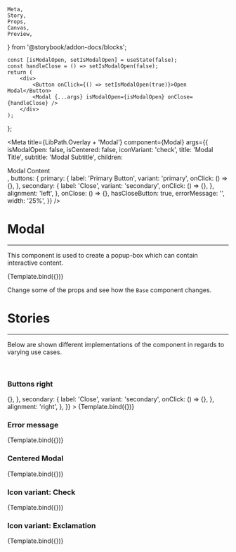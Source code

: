     Meta,
    Story,
    Props,
    Canvas,
    Preview,
} from '@storybook/addon-docs/blocks';

    const [isModalOpen, setIsModalOpen] = useState(false);
    const handleClose = () => setIsModalOpen(false);
    return (
        <div>
            <Button onClick={() => setIsModalOpen(true)}>Open Modal</Button>
            <Modal {...args} isModalOpen={isModalOpen} onClose={handleClose} />
        </div>
    );
};

<Meta
    title={LibPath.Overlay + 'Modal'}
    component={Modal}
    args={{
        isModalOpen: false,
        isCentered: false,
        iconVariant: 'check',
        title: 'Modal Title',
        subtitle: 'Modal Subtitle',
        children: <div>Modal Content</div>,
        buttons: {
            primary: {
                label: 'Primary Button',
                variant: 'primary',
                onClick: () => {},
            },
            secondary: {
                label: 'Close',
                variant: 'secondary',
                onClick: () => {},
            },
            alignment: 'left',
        },
        onClose: () => {},
        hasCloseButton: true,
        errorMessage: '',
        width: '25%',
    }}
/>

# Modal

<ComponentStability variant="stable" />

<hr />

This component is used to create a popup-box which can contain interactive content.

<Preview withToolbar>
    <Story name="Base">{Template.bind({})}</Story>
</Preview>

Change some of the props and see how the `Base` component changes.

<Props story="Base" />

# Stories

<hr />

Below are shown different implementations of the component in regards to varying
use cases.

<br />

### Buttons right

<Canvas>
    <Story
        name="Buttons right"
        args={{
            buttons: {
                primary: {
                    label: 'Primary Button',
                    variant: 'primary',
                    onClick: () => {},
                },
                secondary: {
                    label: 'Close',
                    variant: 'secondary',
                    onClick: () => {},
                },
                alignment: 'right',
            },
        }}
    >
        {Template.bind({})}
    </Story>
</Canvas>

### Error message

<Canvas>
    <Story
        name="Error message"
        args={{
            errorMessage: 'This is an error message',
        }}
    >
        {Template.bind({})}
    </Story>
</Canvas>

### Centered Modal

<Canvas>
    <Story
        name="Centered Modal"
        args={{
            isCentered: true,
        }}
    >
        {Template.bind({})}
    </Story>
</Canvas>

### Icon variant: Check

<Canvas>
    <Story
        name="Icon variant: Check"
        args={{
            iconVariant: 'check',
        }}
    >
        {Template.bind({})}
    </Story>
</Canvas>

### Icon variant: Exclamation

<Canvas>
    <Story
        name="Icon variant: Exclamation"
        args={{
            iconVariant: 'exclamation',
        }}
    >
        {Template.bind({})}
    </Story>
</Canvas>
